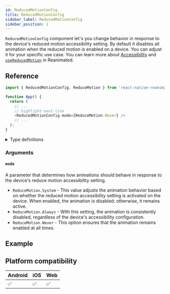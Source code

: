 ```yaml
---
id: ReducedMotionConfig
title: ReducedMotionConfig
sidebar_label: ReducedMotionConfig
sidebar_position: 1
---
```


`ReducedMotionConfig` component let's you change behavior in response to the device's reduced motion accessibility setting. By default it disables all animation when the reduced motion is enabled on a device. You can adjust it for your specific use case. You can learn more about [Accessibility](/docs/guides/accessibility) and [`useReducedMotion`](/docs/device/useReducedMotion) in Reanimated.

## Reference

```javascript
import { ReducedMotionConfig, ReduceMotion } from 'react-native-reanimated';

function App() {
  return (
    // ...
    // highlight-next-line
    <ReducedMotionConfig mode={ReduceMotion.Never} />
    // ...
  );
}
```

<details>
<summary>Type definitions</summary>

```typescript
interface ReducedMotionConfigProps {
  mode: ReduceMotion;
}

enum ReduceMotion {
  System = 'system',
  Always = 'always',
  Never = 'never',
}
```

</details>

### Arguments

#### `mode`

A parameter that determines how animations should behave in response to the device's reduce motion accessibility setting.

- `ReduceMotion.System` - This value adjusts the animation behavior based on whether the reduced motion accessibility setting is activated on the device. When enabled, the animation is disabled; otherwise, it remains active.
- `ReduceMotion.Always` - With this setting, the animation is consistently disabled, regardless of the device's accessibility configuration.
- `ReduceMotion.Never` - This option ensures that the animation remains enabled at all times.

## Example


<InteractiveExample
  src={ReducedMotionConfigSrc}
  component={ReducedMotionConfig}
/>

## Platform compatibility

<div className="platform-compatibility">

| Android | iOS | Web |
| ------- | --- | --- |
| ✅      | ✅  | ✅  |

</div>
